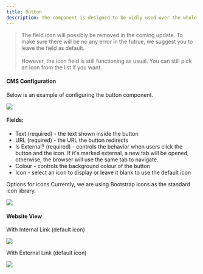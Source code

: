 ```yaml
---
title: Button
description: The component is designed to be widly used over the whole website. The main purpose of this component is to standardise the style of every button but keeps a certain degree of flexibility.
---
```


> The field icon will possibly be removed in the coming update. To make sure there will be no any error in the futrue, we suggest you to leave the field as default. <br/><br/> However, the icon field is still functioning as usual. You can still pick an icon from the list if you want. 

#### CMS Configuration

Below is an example of configuring the button component.

<img src='https://files.gitbook.com/v0/b/gitbook-x-prod.appspot.com/o/spaces%2Fqq1gvL7j0PwJkFX9MJae%2Fuploads%2FnaWHGUTM7RqRb6Q2DDKB%2Fimage.png?alt=media&token=08db5845-6528-4f7b-83aa-9ead9e85033f' />

#### Fields:
- Text (required) - the text shown inside the button 
- URL (required) - the URL the button redirects
- Is External? (required) - controls the behavior when users click the button and the icon. If it's marked external, a new tab will be opened, otherwise, the browser will use the same tab to navigate.
- Colour - controls the background colour of the button
- Icon - select an icon to display or leave it blank to use the default icon

Options for icons
Currently, we are using Bootstrap icons as the standard icon library.

<img src='https://files.gitbook.com/v0/b/gitbook-x-prod.appspot.com/o/spaces%2Fqq1gvL7j0PwJkFX9MJae%2Fuploads%2FN0tjopWZT5CTuUT06ku9%2Fimage.png?alt=media&token=346b8325-cf1a-460d-91cd-5e7898cc2da9' />

#### Website View

With Internal Link (default icon)

<img src='https://files.gitbook.com/v0/b/gitbook-x-prod.appspot.com/o/spaces%2Fqq1gvL7j0PwJkFX9MJae%2Fuploads%2FiGeqAWpEDeLKzY6QeDCo%2Fimage.png?alt=media&token=479f4e75-7583-4e56-a5e9-40a61e33a54f' />

With External Link (default icon)

<img src='https://files.gitbook.com/v0/b/gitbook-x-prod.appspot.com/o/spaces%2Fqq1gvL7j0PwJkFX9MJae%2Fuploads%2Fc26HsA3KZHFiWNCukpTM%2Fimage.png?alt=media&token=15bc1bff-a97e-48b1-9026-c63f64a6dc23' />
